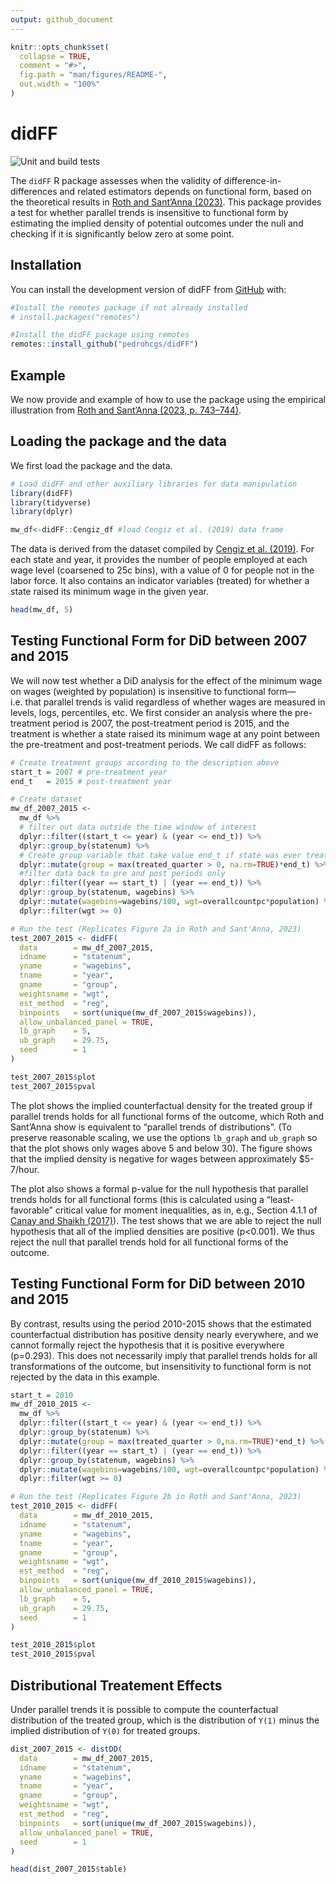 ```yaml
---
output: github_document
---
```


<!-- README.md is generated from README.Rmd. Please edit that file -->

```r
knitr::opts_chunk$set(
  collapse = TRUE,
  comment = "#>",
  fig.path = "man/figures/README-",
  out.width = "100%"
)

```

# didFF

<!-- badges: start -->
![Unit and build tests](https://github.com/pedrohcgs/didFF/actions/workflows/tests.yml/badge.svg)
<!-- badges: end -->

The `didFF` R package assesses when the validity of difference-in-differences and related estimators depends on functional form, based on the theoretical results in [Roth and Sant’Anna (2023)](https://doi.org/10.3982/ECTA19402). This package provides a test for whether parallel trends is insensitive to functional form by estimating the implied density of potential outcomes under the null and checking if it is significantly below zero at some point.

## Installation

You can install the development version of didFF from [GitHub](https://github.com/) with:

``` r
#Install the remotes package if not already installed
# install.packages("remotes")

#Install the didFF package using remotes
remotes::install_github("pedrohcgs/didFF")
```

## Example

We now provide and example of how to use the package using the empirical illustration from [Roth and Sant’Anna (2023, p. 743–744)](https://doi.org/10.3982/ECTA19402).

## Loading the package and the data

We first load the package and the data.

```r
# Load didFF and other auxiliary libraries for data manipulation
library(didFF)
library(tidyverse) 
library(dplyr)

mw_df<-didFF::Cengiz_df #load Cengiz et al. (2019) data frame
```

The data is derived from the dataset compiled by [Cengiz et al. (2019)](https://doi.org/10.1093/qje/qjz014). For each state and year, it provides the number of people employed at each wage level (coarsened to 25c bins), with a value of 0 for people not in the labor force. It also contains an indicator variables (treated) for whether a state raised its minimum wage in the given year.

```r
head(mw_df, 5)
```

## Testing Functional Form for DiD between 2007 and 2015

We will now test whether a DiD analysis for the effect of the minimum wage on wages (weighted by population) is insensitive to functional form—i.e. that parallel trends is valid regardless of whether wages are measured in levels, logs, percentiles, etc. We first consider an analysis where the pre-treatment period is 2007, the post-treatment period is 2015, and the treatment is whether a state raised its minimum wage at any point between the pre-treatment and post-treatment periods. We call didFF as follows:

```r
# Create treatment groups according to the description above
start_t = 2007 # pre-treatment year
end_t   = 2015 # post-treatment year

# Create dataset
mw_df_2007_2015 <- 
  mw_df %>%
  # filter out data outside the time window of interest
  dplyr::filter((start_t <= year) & (year <= end_t)) %>% 
  dplyr::group_by(statenum) %>%
  # Create group variable that take value end_t if state was ever treated in this period, and 0 otherwise
  dplyr::mutate(group = max(treated_quarter > 0, na.rm=TRUE)*end_t) %>% 
  #filter data back to pre and post periods only
  dplyr::filter((year == start_t) | (year == end_t)) %>%
  dplyr::group_by(statenum, wagebins) %>%
  dplyr::mutate(wagebins=wagebins/100, wgt=overallcountpc*population) %>%
  dplyr::filter(wgt >= 0)

# Run the test (Replicates Figure 2a in Roth and Sant'Anna, 2023)
test_2007_2015 <- didFF(
  data        = mw_df_2007_2015,
  idname      = "statenum",
  yname       = "wagebins",
  tname       = "year",
  gname       = "group",
  weightsname = "wgt",
  est_method  = "reg",
  binpoints   = sort(unique(mw_df_2007_2015$wagebins)),
  allow_unbalanced_panel = TRUE,
  lb_graph    = 5,
  ub_graph    = 29.75,
  seed        = 1
)

test_2007_2015$plot
test_2007_2015$pval
```

The plot shows the implied counterfactual density for the treated group if parallel trends holds for all functional forms of the outcome, which Roth and Sant'Anna show is equivalent to "parallel trends of distributions". (To preserve reasonable scaling, we use the options `lb_graph` and `ub_graph` so that the plot shows only wages above 5 and below 30). The figure shows that the implied density is negative for wages between approximately \$5-7/hour.

The plot also shows a formal p-value for the null hypothesis that parallel trends holds for all functional forms (this is calculated using a “least-favorable” critical value for moment inequalities, as in, e.g., Section 4.1.1 of [Canay and Shaikh (2017)](https://doi.org/10.1017/9781108227223.009)). The test shows that we are able to reject the null hypothesis that all of the implied densities are positive (p\<0.001). We thus reject the null that parallel trends hold for all functional forms of the outcome.

## Testing Functional Form for DiD between 2010 and 2015

By contrast, results using the period 2010-2015 shows that the estimated counterfactual distribution has positive density nearly everywhere, and we cannot formally reject the hypothesis that it is positive everywhere (p=0.293). This does not necessarily imply that parallel trends holds for all transformations of the outcome, but insensitivity to functional form is not rejected by the data in this example.

```r
start_t = 2010
mw_df_2010_2015 <- 
  mw_df %>%
  dplyr::filter((start_t <= year) & (year <= end_t)) %>%
  dplyr::group_by(statenum) %>%
  dplyr::mutate(group = max(treated_quarter > 0,na.rm=TRUE)*end_t) %>%
  dplyr::filter((year == start_t) | (year == end_t)) %>%
  dplyr::group_by(statenum, wagebins) %>%
  dplyr::mutate(wagebins=wagebins/100, wgt=overallcountpc*population) %>%
  dplyr::filter(wgt >= 0)

# Run the test (Replicates Figure 2b in Roth and Sant'Anna, 2023)
test_2010_2015 <- didFF(
  data        = mw_df_2010_2015,
  idname      = "statenum",
  yname       = "wagebins",
  tname       = "year",
  gname       = "group",
  weightsname = "wgt",
  est_method  = "reg",
  binpoints   = sort(unique(mw_df_2010_2015$wagebins)),
  allow_unbalanced_panel = TRUE,
  lb_graph    = 5,
  ub_graph    = 29.75,
  seed        = 1
)

test_2010_2015$plot
test_2010_2015$pval
```

## Distributional Treatement Effects

Under parallel trends it is possible to compute the counterfactual distribution of the treated group, which is the distribution of `Y(1)` minus the implied distribution of `Y(0)` for treated groups.

```r
dist_2007_2015 <- distDD(
  data        = mw_df_2007_2015,
  idname      = "statenum",
  yname       = "wagebins",
  tname       = "year",
  gname       = "group",
  weightsname = "wgt",
  est_method  = "reg",
  binpoints   = sort(unique(mw_df_2007_2015$wagebins)),
  allow_unbalanced_panel = TRUE,
  seed        = 1
)

head(dist_2007_2015$table)

```
